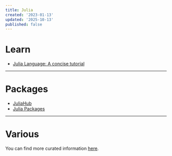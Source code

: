 ```yaml
---
title: Julia
created: '2023-01-13'
updated: '2025-10-13'
published: false
---
```


# Learn

- [Julia Language: A concise tutorial](https://syl1.gitbook.io/julia-language-a-concise-tutorial)

---

# Packages

- [JuliaHub](https://juliahub.com/ui/Packages)
- [Julia Packages](https://juliapackages.com)

---

# Various

You can find more curated information [here](https://github.com/svaksha/Julia.jl).
